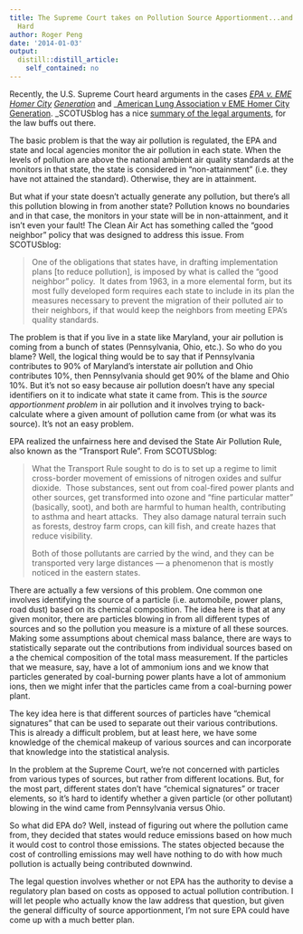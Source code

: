```yaml
---
title: The Supreme Court takes on Pollution Source Apportionment...and Realizes It's
  Hard
author: Roger Peng
date: '2014-01-03'
output:
  distill::distill_article:
    self_contained: no
---
```


Recently, the U.S. Supreme Court heard arguments in the cases _[EPA v. EME Homer City](http://www.scotusblog.com/case-files/cases/environmental-protection-agency-v-eme-homer-city-generation/) [Generation](http://www.scotusblog.com/case-files/cases/environmental-protection-agency-v-eme-homer-city-generation/)_ and _[American Lung Association v EME Homer City Generation](http://www.scotusblog.com/case-files/cases/american-lung-association-v-eme-homer-city-generation/). _SCOTUSblog has a nice [summary of the legal arguments](http://www.scotusblog.com/2013/12/argument-recap-a-good-day-for-epa/#more-201950), for the law buffs out there.

The basic problem is that the way air pollution is regulated, the EPA and state and local agencies monitor the air pollution in each state. When the levels of pollution are above the national ambient air quality standards at the monitors in that state, the state is considered in "non-attainment" (i.e. they have not attained the standard). Otherwise, they are in attainment.

But what if your state doesn't actually generate any pollution, but there's all this pollution blowing in from another state? Pollution knows no boundaries and in that case, the monitors in your state will be in non-attainment, and it isn't even your fault! The Clean Air Act has something called the "good neighbor" policy that was designed to address this issue. From SCOTUSblog:

> One of the obligations that states have, in drafting implementation plans [to reduce pollution], is imposed by what is called the “good neighbor” policy.  It dates from 1963, in a more elemental form, but its most fully developed form requires each state to include in its plan the measures necessary to prevent the migration of their polluted air to their neighbors, if that would keep the neighbors from meeting EPA’s quality standards.

The problem is that if you live in a state like Maryland, your air pollution is coming from a bunch of states (Pennsylvania, Ohio, etc.). So who do you blame? Well, the logical thing would be to say that if Pennsylvania contributes to 90% of Maryland's interstate air pollution and Ohio contributes 10%, then Pennsylvania should get 90% of the blame and Ohio 10%. But it's not so easy because air pollution doesn't have any special identifiers on it to indicate what state it came from. This is the _source apportionment problem_ in air pollution and it involves trying to back-calculate where a given amount of pollution came from (or what was its source). It's not an easy problem.

EPA realized the unfairness here and devised the State Air Pollution Rule, also known as the "Transport Rule". From SCOTUSblog:

> What the Transport Rule sought to do is to set up a regime to limit cross-border movement of emissions of nitrogen oxides and sulfur dioxide.  Those substances, sent out from coal-fired power plants and other sources, get transformed into ozone and “fine particular matter” (basically, soot), and both are harmful to human health, contributing to asthma and heart attacks.  They also damage natural terrain such as forests, destroy farm crops, can kill fish, and create hazes that reduce visibility.
> 
> Both of those pollutants are carried by the wind, and they can be transported very large distances — a phenomenon that is mostly noticed in the eastern states.

There are actually a few versions of this problem. One common one involves identifying the source of a particle (i.e. automobile, power plans, road dust) based on its chemical composition. The idea here is that at any given monitor, there are particles blowing in from all different types of sources and so the pollution you measure is a mixture of all these sources. Making some assumptions about chemical mass balance, there are ways to statistically separate out the contributions from individual sources based on a the chemical composition of the total mass measurement. If the particles that we measure, say, have a lot of ammonium ions and we know that particles generated by coal-burning power plants have a lot of ammonium ions, then we might infer that the particles came from a coal-burning power plant.

The key idea here is that different sources of particles have "chemical signatures" that can be used to separate out their various contributions. This is already a difficult problem, but at least here, we have some knowledge of the chemical makeup of various sources and can incorporate that knowledge into the statistical analysis.

In the problem at the Supreme Court, we're not concerned with particles from various types of sources, but rather from different locations. But, for the most part, different states don't have "chemical signatures" or tracer elements, so it's hard to identify whether a given particle (or other pollutant) blowing in the wind came from Pennsylvania versus Ohio.

So what did EPA do? Well, instead of figuring out where the pollution came from, they decided that states would reduce emissions based on how much it would cost to control those emissions. The states objected because the cost of controlling emissions may well have nothing to do with how much pollution is actually being contributed downwind.

The legal question involves whether or not EPA has the authority to devise a regulatory plan based on costs as opposed to actual pollution contribution. I will let people who actually know the law address that question, but given the general difficulty of source apportionment, I'm not sure EPA could have come up with a much better plan.
